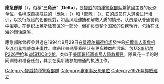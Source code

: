{{NoteTA
|G1=Firearms
|G2=Military
|G3=長度單位
|G4=地區用語
|G5=地名
}}
'''應急部隊'''（{{lang-no|'''Beredskapstroppen'''}}），俗稱“'''三角洲'''”（'''Delta'''），是[[挪威|挪威]]的[[特種警察部队|特種警察部队]]兼該國主要的反恐单位，名稱取自挪威語的「應急」（{{lang|no|Beredskap}}）和「部隊」（{{lang|no|Tropp}}）。它的成员在入選後进行培训，以执行危险的任務應對，如高风险逮捕和解救人质的情形，队员是从普通警員中招募。在组织上[[奥斯陆|奥斯陆]]警区的一部分，但卻负责整个国家的任務執行，包括在[[北海_(大西洋)|北海]]的鑽油設施。

應急部隊曾經參與過在1994年9月29日在[[桑德尔福德机场_(托爾普)|桑德尔福德机场]]發生的[[托爾普人质危机|托爾普人质危机]]及[[2011年挪威袭击事件|2011年挪威袭击事件]]。隊员比普通警察部队有更多种类的武器，包括[[SIG_P226半自動手槍|SIG绍尔P226手枪]]和[[C8卡賓槍|迪玛科C8步枪]]，类似于[[美国联邦调查局|美国联邦调查局]][[人質拯救隊|人质救援队]]。隊員花一半的时间训练和准备任务，其余在奥斯陆参加普通的执法工作。

[[Category:挪威特種警察部隊|Category:挪威特種警察部隊]]
[[Category:非軍事反恐單位|Category:非軍事反恐單位]]
[[Category:1976年挪威建立|Category:1976年挪威建立]]